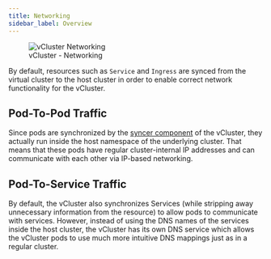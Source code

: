 ```yaml
---
title: Networking
sidebar_label: Overview
---
```


<figure>
  <img src="/docs/media/diagrams/vcluster-networking.svg" alt="vCluster Networking" />
  <figcaption>vCluster - Networking</figcaption>
</figure>

By default, resources such as `Service` and `Ingress` are synced from the virtual cluster to the host cluster in order to enable correct network functionality for the vCluster.


## Pod-To-Pod Traffic
Since pods are synchronized by the [syncer component](../architecture/syncer/syncer.mdx) of the vCluster, they actually run inside the host namespace of the underlying cluster. That means that these pods have regular cluster-internal IP addresses and can communicate with each other via IP-based networking.

## Pod-To-Service Traffic
By default, the vCluster also synchronizes Services (while stripping away unnecessary information from the resource) to allow pods to communicate with services. However, instead of using the DNS names of the services inside the host cluster, the vCluster has its own DNS service which allows the vCluster pods to use much more intuitive DNS mappings just as in a regular cluster.


